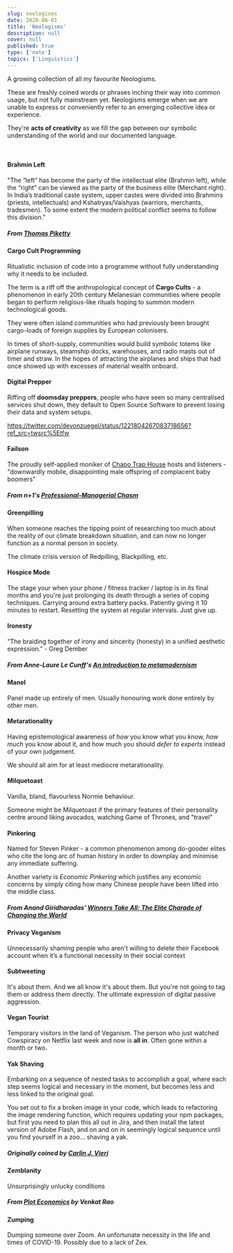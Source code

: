 ```yaml
---
slug: neologisms
date: 2020-06-01
title: 'Neologisms'
description: null
cover: null
published: true
type: ['note']
topics: ['Linguistics']
---
```


A growing collection of all my favourite <a noTip to="https://en.wikipedia.org/wiki/Neologism">Neologisms</a>.

These are freshly coined words or phrases inching their way into common usage, but not fully mainstream yet.  Neologisms emerge when we are unable to express or conveniently refer to an emerging collective idea or experience.  

They're **acts of creativity** as we fill the gap between our symbolic understanding of the world and our documented language.

<br />

<SimpleCard width="800px">

#### Brahmin Left

"The “left” has become the party of the intellectual elite (Brahmin left), while the “right” can be viewed as the party of the business elite (Merchant right). In India’s traditional caste system, upper castes were divided into Brahmins (priests, intellectuals) and Kshatryas/Vaishyas (warriors, merchants, tradesmen). To some extent the modern political conflict seems to follow this division."

##### From <a href="http://piketty.pse.ens.fr/files/Piketty2018.pdf">Thomas Piketty </a>

</SimpleCard>

<SimpleCard width="800px">

#### Cargo Cult Programming

Ritualistic inclusion of code into a programme without fully understanding why it needs to be included.

The term is a riff off the anthropological concept of **Cargo Cults** - a phenomenon in early 20th century Melanesian communities where people began to perform religious-like rituals hoping to summon modern technological goods. 

They were often island communities who had previously been brought cargo-loads of foreign supplies by European colonisers.

In times of short-supply, communities would build symbolic totems like airplane runways, steamship docks, warehouses, and radio masts out of timer and straw. In the hopes of attracting the airplanes and ships that had once showed up with excesses of material wealth onboard.

</SimpleCard>

<SimpleCard width="800px">

#### Digital Prepper

Riffing off **doomsday preppers**, people who have seen so many centralised services shut down, they default to Open Source Software to prevent losing their data and system setups.

https://twitter.com/devonzuegel/status/1221804267083718656?ref_src=twsrc%5Etfw

</SimpleCard>


<SimpleCard width="800px">

#### Failson

The proudly self-applied moniker of <a href="https://en.wikipedia.org/wiki/Chapo_Trap_House">Chapo Trap House</a> hosts and listeners - "downwardly mobile, disappointing male offspring of complacent baby boomers"

##### From n+1's <a href="https://nplusonemag.com/online-only/online-only/professional-managerial-chasm/">Professional-Managerial Chasm</a>

</SimpleCard>

<SimpleCard width="800px">

#### Greenpilling

When someone reaches the tipping point of researching too much about the reality of our climate breakdown situation, and can now no longer function as a normal person in society.

The climate crisis version of Redpilling, Blackpilling, etc. 

</SimpleCard>

<SimpleCard width="800px">

#### Hospice Mode

The stage your when your phone / fitness tracker / laptop is in its final months and you're just prolonging its death through a series of coping techniques. Carrying around extra battery packs. Patiently giving it 10 minutes to restart. Resetting the system at regular intervals. Just give up.

</SimpleCard>

<SimpleCard width="800px">

#### Ironesty

“The braiding together of irony and sincerity (honesty) in a unified aesthetic expression.” - Greg Dember

##### From Anne-Laure Le Cunff's <a href="https://nesslabs.com/metamodernism">An introduction to metamodernism</a>

</SimpleCard>

<SimpleCard width="800px">

#### Manel

Panel made up entirely of men. Usually honouring work done entirely by other men. 

</SimpleCard>



<SimpleCard width="800px">

#### Metarationality

Having epistemological awareness of _how_ you know what you know, _how much_ you know about it, and how much you should _defer to experts_ instead of your own judgement.

We should all aim for at least mediocre metarationality.

</SimpleCard>


<SimpleCard width="800px">

#### Milquetoast

Vanilla, bland, flavourless Normie behaviour.

Someone might be Milquetoast if the primary features of their personality centre around liking avocados, watching Game of Thrones, and "travel"

</SimpleCard>



<SimpleCard width="800px">

#### Pinkering

Named for Steven Pinker - a common phenomenon among do-gooder elites who cite the long arc of human history in order to downplay and minimise any immediate suffering.

Another variety is _Economic Pinkering_ which justifies any economic concerns by simply citing how many Chinese people have been lifted into the middle class.

##### From Anand Giridharadas' <a href='https://en.wikipedia.org/wiki/Winners_Take_All:_The_Elite_Charade_of_Changing_the_World'>Winners Take All: The Elite Charade of Changing the World</a>

</SimpleCard>

<SimpleCard width="800px">

#### Privacy Veganism

Unnecessarily shaming people who aren't willing to delete their Facebook account when it’s a functional necessity in their social context

</SimpleCard>

<SimpleCard width="800px">

#### Subtweeting

It's about them. And we all know it's about them.
But you're not going to tag them or address them directly. The ultimate expression of digital passive aggression.

</SimpleCard>

<SimpleCard width="800px">

#### Vegan Tourist

Temporary visitors in the land of Veganism. The person who just watched Cowspiracy on Netflix last week and now is __all in__. Often gone within a month or two.

</SimpleCard>

<SimpleCard width="800px">

#### Yak Shaving

Embarking on a sequence of nested tasks to accomplish a goal, where each step seems logical and necessary in the moment, but becomes less and less linked to the original goal.

You set out to fix a broken image in your code, which leads to refactoring the image rendering function, which requires updating your npm packages, but first you need to plan this all out in Jira, and then install the latest version of Adobe Flash, and on and on in seemingly logical sequence until you find yourself in a zoo... shaving a yak.

##### Originally coined by <a href="https://projects.csail.mit.edu/gsb/old-archive/gsb-archive/gsb2000-02-11">Carlin J. Vieri</a>

</SimpleCard>

<SimpleCard width="800px">

#### Zemblanity

Unsurprisingly unlucky conditions

##### From <a href="https://www.ribbonfarm.com/2020/03/09/plot-economics/">Plot Economics</a> by Venkat Rao

</SimpleCard>

<SimpleCard width="800px">

#### Zumping

Dumping someone over Zoom. An unfortunate necessity in the life and times of COVID-19.
Possibly due to a lack of Zex.

</SimpleCard>